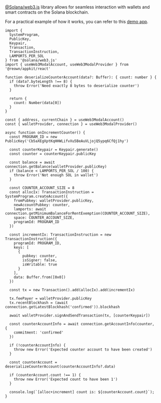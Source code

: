 [@Solana/web3.js](https://solana.com/docs/clients/javascript) library allows for seamless interaction with wallets and smart contracts on the Solana blockchain.

For a practical example of how it works, you can refer to this [demo app](https://appkit-solana.vercel.app/).

```tsx
import {
  SystemProgram,
  PublicKey,
  Keypair,
  Transaction,
  TransactionInstruction,
  LAMPORTS_PER_SOL
} from '@solana/web3.js'
import { useWeb3ModalAccount, useWeb3ModalProvider } from '@reown/appkit/react'

function deserializeCounterAccount(data?: Buffer): { count: number } {
  if (data?.byteLength !== 8) {
    throw Error('Need exactly 8 bytes to deserialize counter')
  }

  return {
    count: Number(data[0])
  }
}

const { address, currentChain } = useWeb3ModalAccount()
const { walletProvider, connection } = useWeb3ModalProvider()

async function onIncrementCounter() {
  const PROGRAM_ID = new PublicKey('Cb5aXEgXptKqHHWLifvXu5BeAuVLjojQ5ypq6CfQj1hy')

  const counterKeypair = Keypair.generate()
  const counter = counterKeypair.publicKey

  const balance = await connection.getBalance(walletProvider.publicKey)
  if (balance < LAMPORTS_PER_SOL / 100) {
    throw Error('Not enough SOL in wallet')
  }

  const COUNTER_ACCOUNT_SIZE = 8
  const allocIx: TransactionInstruction = SystemProgram.createAccount({
    fromPubkey: walletProvider.publicKey,
    newAccountPubkey: counter,
    lamports: await connection.getMinimumBalanceForRentExemption(COUNTER_ACCOUNT_SIZE),
    space: COUNTER_ACCOUNT_SIZE,
    programId: PROGRAM_ID
  })

  const incrementIx: TransactionInstruction = new TransactionInstruction({
    programId: PROGRAM_ID,
    keys: [
      {
        pubkey: counter,
        isSigner: false,
        isWritable: true
      }
    ],
    data: Buffer.from([0x0])
  })

  const tx = new Transaction().add(allocIx).add(incrementIx)

  tx.feePayer = walletProvider.publicKey
  tx.recentBlockhash = (await connection.getLatestBlockhash('confirmed')).blockhash

  await walletProvider.signAndSendTransaction(tx, [counterKeypair])

  const counterAccountInfo = await connection.getAccountInfo(counter, {
    commitment: 'confirmed'
  })

  if (!counterAccountInfo) {
    throw new Error('Expected counter account to have been created')
  }

  const counterAccount = deserializeCounterAccount(counterAccountInfo?.data)

  if (counterAccount.count !== 1) {
    throw new Error('Expected count to have been 1')
  }

  console.log(`[alloc+increment] count is: ${counterAccount.count}`);
}
```